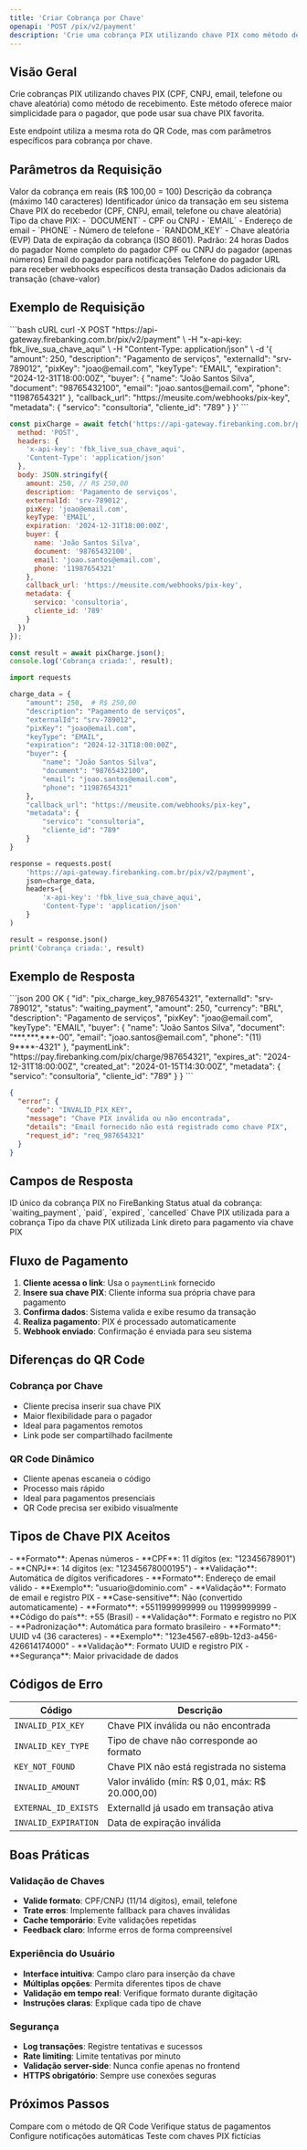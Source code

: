 ```yaml
---
title: 'Criar Cobrança por Chave'
openapi: 'POST /pix/v2/payment'
description: 'Crie uma cobrança PIX utilizando chave PIX como método de pagamento'
---
```


## Visão Geral

Crie cobranças PIX utilizando chaves PIX (CPF, CNPJ, email, telefone ou chave aleatória) como método de recebimento. Este método oferece maior simplicidade para o pagador, que pode usar sua chave PIX favorita.

<Info>
  Este endpoint utiliza a mesma rota do QR Code, mas com parâmetros específicos para cobrança por chave.
</Info>

## Parâmetros da Requisição

<ParamField body="amount" type="integer" required>
  Valor da cobrança em reais (R$ 100,00 = 100)
</ParamField>

<ParamField body="description" type="string" required>
  Descrição da cobrança (máximo 140 caracteres)
</ParamField>

<ParamField body="externalId" type="string" required>
  Identificador único da transação em seu sistema
</ParamField>

<ParamField body="pixKey" type="string" required>
  Chave PIX do recebedor (CPF, CNPJ, email, telefone ou chave aleatória)
</ParamField>

<ParamField body="keyType" type="string" required>
  Tipo da chave PIX:
  - `DOCUMENT` - CPF ou CNPJ
  - `EMAIL` - Endereço de email
  - `PHONE` - Número de telefone
  - `RANDOM_KEY` - Chave aleatória (EVP)
</ParamField>

<ParamField body="expiration" type="string">
  Data de expiração da cobrança (ISO 8601). Padrão: 24 horas
</ParamField>

<ParamField body="buyer" type="object">
  Dados do pagador
  <Expandable title="buyer">
    <ParamField body="buyer.name" type="string" required>
      Nome completo do pagador
    </ParamField>
    <ParamField body="buyer.document" type="string" required>
      CPF ou CNPJ do pagador (apenas números)
    </ParamField>
    <ParamField body="buyer.email" type="string">
      Email do pagador para notificações
    </ParamField>
    <ParamField body="buyer.phone" type="string">
      Telefone do pagador
    </ParamField>
  </Expandable>
</ParamField>

<ParamField body="callback_url" type="string">
  URL para receber webhooks específicos desta transação
</ParamField>

<ParamField body="metadata" type="object">
  Dados adicionais da transação (chave-valor)
</ParamField>

## Exemplo de Requisição

<CodeGroup>
```bash cURL
curl -X POST "https://api-gateway.firebanking.com.br/pix/v2/payment" \
  -H "x-api-key: fbk_live_sua_chave_aqui" \
  -H "Content-Type: application/json" \
  -d '{
    "amount": 250,
    "description": "Pagamento de serviços",
    "externalId": "srv-789012",
    "pixKey": "joao@email.com",
    "keyType": "EMAIL",
    "expiration": "2024-12-31T18:00:00Z",
    "buyer": {
      "name": "João Santos Silva",
      "document": "98765432100",
      "email": "joao.santos@email.com",
      "phone": "11987654321"
    },
    "callback_url": "https://meusite.com/webhooks/pix-key",
    "metadata": {
      "servico": "consultoria",
      "cliente_id": "789"
    }
  }'
```

```javascript JavaScript
const pixCharge = await fetch('https://api-gateway.firebanking.com.br/pix/v2/payment', {
  method: 'POST',
  headers: {
    'x-api-key': 'fbk_live_sua_chave_aqui',
    'Content-Type': 'application/json'
  },
  body: JSON.stringify({
    amount: 250, // R$ 250,00
    description: 'Pagamento de serviços',
    externalId: 'srv-789012',
    pixKey: 'joao@email.com',
    keyType: 'EMAIL',
    expiration: '2024-12-31T18:00:00Z',
    buyer: {
      name: 'João Santos Silva',
      document: '98765432100',
      email: 'joao.santos@email.com',
      phone: '11987654321'
    },
    callback_url: 'https://meusite.com/webhooks/pix-key',
    metadata: {
      servico: 'consultoria',
      cliente_id: '789'
    }
  })
});

const result = await pixCharge.json();
console.log('Cobrança criada:', result);
```

```python Python
import requests

charge_data = {
    "amount": 250,  # R$ 250,00
    "description": "Pagamento de serviços",
    "externalId": "srv-789012",
    "pixKey": "joao@email.com",
    "keyType": "EMAIL",
    "expiration": "2024-12-31T18:00:00Z",
    "buyer": {
        "name": "João Santos Silva",
        "document": "98765432100",
        "email": "joao.santos@email.com",
        "phone": "11987654321"
    },
    "callback_url": "https://meusite.com/webhooks/pix-key",
    "metadata": {
        "servico": "consultoria",
        "cliente_id": "789"
    }
}

response = requests.post(
    'https://api-gateway.firebanking.com.br/pix/v2/payment',
    json=charge_data,
    headers={
        'x-api-key': 'fbk_live_sua_chave_aqui',
        'Content-Type': 'application/json'
    }
)

result = response.json()
print('Cobrança criada:', result)
```
</CodeGroup>

## Exemplo de Resposta

<ResponseExample>
```json 200 OK
{
  "id": "pix_charge_key_987654321",
  "externalId": "srv-789012",
  "status": "waiting_payment",
  "amount": 250,
  "currency": "BRL",
  "description": "Pagamento de serviços",
  "pixKey": "joao@email.com",
  "keyType": "EMAIL",
  "buyer": {
    "name": "João Santos Silva",
    "document": "***.***.***-00",
    "email": "joao.santos@email.com",
    "phone": "(11) 9****-4321"
  },
  "paymentLink": "https://pay.firebanking.com/pix/charge/987654321",
  "expires_at": "2024-12-31T18:00:00Z",
  "created_at": "2024-01-15T14:30:00Z",
  "metadata": {
    "servico": "consultoria",
    "cliente_id": "789"
  }
}
```

```json 400 Bad Request
{
  "error": {
    "code": "INVALID_PIX_KEY",
    "message": "Chave PIX inválida ou não encontrada",
    "details": "Email fornecido não está registrado como chave PIX",
    "request_id": "req_987654321"
  }
}
```
</ResponseExample>

## Campos de Resposta

<ResponseField name="id" type="string">
  ID único da cobrança PIX no FireBanking
</ResponseField>

<ResponseField name="status" type="string">
  Status atual da cobrança: `waiting_payment`, `paid`, `expired`, `cancelled`
</ResponseField>

<ResponseField name="pixKey" type="string">
  Chave PIX utilizada para a cobrança
</ResponseField>

<ResponseField name="keyType" type="string">
  Tipo da chave PIX utilizada
</ResponseField>

<ResponseField name="paymentLink" type="string">
  Link direto para pagamento via chave PIX
</ResponseField>

## Fluxo de Pagamento

1. **Cliente acessa o link**: Usa o `paymentLink` fornecido
2. **Insere sua chave PIX**: Cliente informa sua própria chave para pagamento
3. **Confirma dados**: Sistema valida e exibe resumo da transação
4. **Realiza pagamento**: PIX é processado automaticamente
5. **Webhook enviado**: Confirmação é enviada para seu sistema

## Diferenças do QR Code

### Cobrança por Chave
- Cliente precisa inserir sua chave PIX
- Maior flexibilidade para o pagador
- Ideal para pagamentos remotos
- Link pode ser compartilhado facilmente

### QR Code Dinâmico
- Cliente apenas escaneia o código
- Processo mais rápido
- Ideal para pagamentos presenciais
- QR Code precisa ser exibido visualmente

## Tipos de Chave PIX Aceitos

<AccordionGroup>
  <Accordion title="CPF/CNPJ (DOCUMENT)">
    - **Formato**: Apenas números
    - **CPF**: 11 dígitos (ex: "12345678901")
    - **CNPJ**: 14 dígitos (ex: "12345678000195")
    - **Validação**: Automática de dígitos verificadores
  </Accordion>

  <Accordion title="Email (EMAIL)">
    - **Formato**: Endereço de email válido
    - **Exemplo**: "usuario@dominio.com"
    - **Validação**: Formato de email e registro PIX
    - **Case-sensitive**: Não (convertido automaticamente)
  </Accordion>

  <Accordion title="Telefone (PHONE)">
    - **Formato**: +5511999999999 ou 11999999999
    - **Código do país**: +55 (Brasil)
    - **Validação**: Formato e registro no PIX
    - **Padronização**: Automática para formato brasileiro
  </Accordion>

  <Accordion title="Chave Aleatória (RANDOM_KEY)">
    - **Formato**: UUID v4 (36 caracteres)
    - **Exemplo**: "123e4567-e89b-12d3-a456-426614174000"
    - **Validação**: Formato UUID e registro PIX
    - **Segurança**: Maior privacidade de dados
  </Accordion>
</AccordionGroup>

## Códigos de Erro

| Código | Descrição |
|--------|-----------|
| `INVALID_PIX_KEY` | Chave PIX inválida ou não encontrada |
| `INVALID_KEY_TYPE` | Tipo de chave não corresponde ao formato |
| `KEY_NOT_FOUND` | Chave PIX não está registrada no sistema |
| `INVALID_AMOUNT` | Valor inválido (mín: R$ 0,01, máx: R$ 20.000,00) |
| `EXTERNAL_ID_EXISTS` | ExternalId já usado em transação ativa |
| `INVALID_EXPIRATION` | Data de expiração inválida |

## Boas Práticas

### Validação de Chaves
- **Valide formato**: CPF/CNPJ (11/14 dígitos), email, telefone
- **Trate erros**: Implemente fallback para chaves inválidas
- **Cache temporário**: Evite validações repetidas
- **Feedback claro**: Informe erros de forma compreensível

### Experiência do Usuário
- **Interface intuitiva**: Campo claro para inserção da chave
- **Múltiplas opções**: Permita diferentes tipos de chave
- **Validação em tempo real**: Verifique formato durante digitação
- **Instruções claras**: Explique cada tipo de chave

### Segurança
- **Log transações**: Registre tentativas e sucessos
- **Rate limiting**: Limite tentativas por minuto
- **Validação server-side**: Nunca confie apenas no frontend
- **HTTPS obrigatório**: Sempre use conexões seguras

## Próximos Passos

<CardGroup cols={2}>
  <Card title="QR Code Dinâmico" href="/api-reference/pix/charge/create-qrcode">
    Compare com o método de QR Code
  </Card>
  <Card title="Consultar Cobrança" href="/api-reference/pix/charge/get">
    Verifique status de pagamentos
  </Card>
  <Card title="Webhooks" href="/api-reference/pix/webhooks-cashin">
    Configure notificações automáticas
  </Card>
  <Card title="Ambiente de Testes" href="/testing">
    Teste com chaves PIX fictícias
  </Card>
</CardGroup>